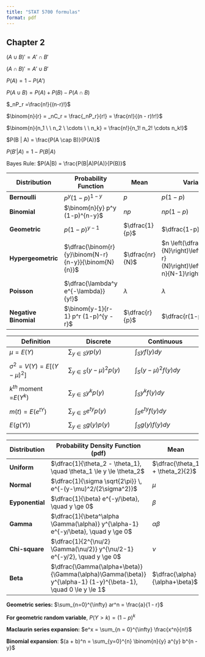 ```yaml
---
title: "STAT 5700 formulas"
format: pdf
---
```


## Chapter 2

$(A \cup B)' = A' \cap B'$

$(A \cap B)' = A' \cup B'$

$P(A) = 1 - P(A')$

$P(A \cup B) = P(A) + P(B) - P(A \cap B)$

$_nP_r =\frac{n!}{(n-r)!}$

$\binom{n}{r} = _nC_r = \frac{_nP_r}{r!} = \frac{n!}{(n - r)!r!}$

$\binom{n}{n_1 \ \ n_2 \ \cdots \ \ n_k} = \frac{n!}{n_1! n_2! \cdots n_k!}$

$P(B | A) = \frac{P(A \cap B)}{P(A)}$

$P(B'|A) = 1 - P(B|A)$

Bayes Rule: $P(A|B) = \frac{P(B|A)P(A)}{P(B)}$



 
<!-- **Moment-generating function**: $m(t) = E(e^{ty})$ -->

<!-- **Discrete Uniform distribution:** -->

<!-- $$p(y) = \frac{1}{m}\ \ \ y = 1, 2, \dots, m,$$ -->

<!-- $$F(y) = P(Y \leq y) = \begin{cases} -->

<!-- 0, & y < 1,\\ -->

<!-- \frac{k}{m} & k \leq y < k+1,\\ -->

<!-- 1, & m \leq y. -->

<!-- \end{cases}$$ -->
\pagebreak

| **Distribution** | **Probability Function** | **Mean** | **Variance** |
|------------------|--------------------------|-----------|---------------|
| **Bernoulli** | $p^y (1-p)^{1-y}$ | $p$ | $p(1-p)$ |
| **Binomial** | $\binom{n}{y} p^y (1-p)^{n-y}$ | $np$ | $np(1-p)$ |
| **Geometric** | $p(1-p)^{y-1}$ | $\dfrac{1}{p}$ | $\dfrac{1-p}{p^2}$ |
| **Hypergeometric** | $\dfrac{\binom{r}{y}\binom{N-r}{n-y}}{\binom{N}{n}}$ | $\dfrac{nr}{N}$ | $n \left(\dfrac{r}{N}\right)\left(\dfrac{N-r}{N}\right)\left(\dfrac{N-n}{N-1}\right)$ |
| **Poisson** | $\dfrac{\lambda^y e^{-\lambda}}{y!}$ | $\lambda$ | $\lambda$ |
| **Negative Binomial** | $\binom{y-1}{r-1} p^r (1-p)^{y - r}$ | $\dfrac{r}{p}$ | $\dfrac{r(1-p)}{p^2}$ |

| **Definition** | **Discrete** | **Continuous** |
|----------------------|-------------------------|-------------------------|
| $\mu = E(Y)$ | $\sum_{y \in S}yp(y)$ | $\int_S yf(y)dy$ |
|  |  |  |
| $\sigma^2 = V(Y) = E[(Y - \mu)^2]$ | $\sum_{y \in S}(y - \mu)^2p(y)$ | $\int_S (y - \mu)^2f(y)dy$ |
|  |  |  |
| $k^{th} \text{ moment =}E(Y^k)$ | $\sum_{y \in S}y^kp(y)$ | $\int_S y^kf(y)dy$ |
|  |  |  |
| $m(t) = E(e^{tY})$ | $\sum_{y \in S}e^{ty}p(y)$ | $\int_S e^{ty}f(y)dy$ |
|  |  |  |
| $E(g(Y))$ | $\sum_{y \in S}g(y)p(y)$ | $\int_S g(y)f(y)dy$ |
|  |  |  |




| **Distribution** | **Probability Density Function (pdf)** | **Mean** | **Variance** |
|-----------------|----------------------------------------|-----------|---------------|
| **Uniform** | $\dfrac{1}{\theta_2 - \theta_1}, \quad \theta_1 \le y \le \theta_2$ | $\dfrac{\theta_1 + \theta_2}{2}$ | $\dfrac{(\theta_2 - \theta_1)^2}{12}$ |
| **Normal**| $\dfrac{1}{\sigma \sqrt{2\pi}} \, e^{-(y-\mu)^2/(2\sigma^2)}$ | $\mu$ | $\sigma^2$ |
| **Eyponential** | $\dfrac{1}{\beta} e^{-y/\beta}, \quad y \ge 0$ | $\beta$ | $\beta^2$ |
| **Gamma** | $\dfrac{1}{\beta^\alpha \Gamma(\alpha)} y^{\alpha-1} e^{-y/\beta}, \quad y \ge 0$ | $\alpha \beta$ | $\alpha \beta^2$ |
| **Chi-square** | $\dfrac{1}{2^{\nu/2} \Gamma(\nu/2)} y^{\nu/2-1} e^{-y/2}, \quad y \ge 0$ | $\nu$ | $2\nu$ |
| **Beta** | $\dfrac{\Gamma(\alpha+\beta)}{\Gamma(\alpha)\Gamma(\beta)} y^{\alpha-1} (1-y)^{\beta-1}, \quad 0 \le y \le 1$ | $\dfrac{\alpha}{\alpha+\beta}$ | $\dfrac{\alpha \beta}{(\alpha+\beta)^2 (\alpha+\beta+1)}$ |

\pagebreak

**Geometric series:** $\sum_{n=0}^{\infty} ar^n = \frac{a}{1 - r}$

**For geometric random variable**, $P(Y > k) = (1 - p)^k$

**Maclaurin series expansion:** $e^x = \sum_{n = 0}^{\infty} \frac{x^n}{n!}$

**Binomial expansion**: $(a + b)^n = \sum_{y=0}^{n} \binom{n}{y} a^{y} b^{n -y}$